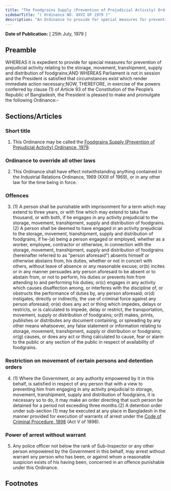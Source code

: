 ```yaml
---
title: "The Foodgrains Supply (Prevention of Prejudicial Activity) Ordinance, 1979"
sidebarTitle: "( Ordinance NO. XXVI OF 1979 )"
description: "An Ordinance to provide for special measures for prevention of prejudicial activity relating to the storage, movement, transhipment, supply and distribution of foodgrains."
---
```


**Date of Publication:** [ 25th July, 1979 ]

## Preamble

WHEREAS it is expedient to provide for special measures for prevention of prejudicial activity relating to the storage, movement, transhipment, supply and distribution of foodgrains;AND WHEREAS Parliament is not in session and the President is satisfied that circumstances exist which render immediate action necessary;NOW, THEREFORE, in exercise of the powers conferred by clause (1) of Article 93 of the Constitution of the People’s Republic of Bangladesh, the President is pleased to make and promulgate the following Ordinance:-

## Sections/Articles

### Short title

1. This Ordinance may be called the [Foodgrains Supply (Prevention of Prejudicial Activity) Ordinance, 1979](/act-594.html "Foodgrains Supply (Prevention of Prejudicial Activity) Ordinance, 1979").

### Ordinance to override all other laws

2. This Ordinance shall have effect notwithstanding anything contained in the Industrial Relations Ordinance, 1969 (XXIII of 1969), or in any other law for the time being in force.

### Offences

3. (1) A person shall be punishable with imprisonment for a term which may extend to three years, or with fine which may extend to taka five thousand, or with both, if he engages in any activity prejudicial to the storage, movement, transhipment, supply and distribution of foodgrains.(2) A person shall be deemed to have engaged in an activity prejudicial to the storage, movement, transhipment, supply and distribution of foodgrains, if he-(a) being a person engaged or employed, whether as a worker, employee, contractor or otherwise, in connection with the storage, movement, transhipment, supply and distribution of foodgrains (hereinafter referred to as “person aforesaid”) absents himself or otherwise abstains from, his duties, whether or not in concert with others, without leave of absence or any reasonable excuse; or(b) incites or in any manner persuades any person aforesaid to be absent or to abstain from, or not to perform, his duties or prevents him from attending to and performing his duties; or(c) engages in any activity which causes disaffection among, or interferes with the discipline of, or obstructs the performance of duties by, any person aforesaid; or(d) instigates, directly or indirectly, the use of criminal force against any person aforesaid; or(e) does any act or thing which impedes, delays or restricts, or is calculated to impede, delay or restrict, the transportation, movement, supply or distribution of foodgrains; or(f) makes, prints, publishes or distributes any document containing, or spreading by any other means whatsoever, any false statement or information relating to storage, movement, transhipment, supply or distribution or foodgrains; or(g) causes, or does any act or thing calculated to cause, fear or alarm to the public or any section of the public in respect of availability of foodgrains.

### Restriction on movement of certain persons and detention orders

4. (1) Where the Government, or any authority empowered by it in this behalf, is satisfied in respect of any person that with a view to preventing him from engaging in any activity prejudicial to storage, movement, transhipment, supply and distribution of foodgrains, it is necessary so to do, it may make an order directing that such person be detained for a period not exceeding three months.(2) A detention order under sub-section (1) may be executed at any place in Bangladesh in the manner provided for execution of warrants of arrest under the [Code of Criminal Procedure, 1898](/act-75.html "Code of Criminal Procedure, 1898") (Act V of 1898).

### Power of arrest without warrant

5. Any police officer not below the rank of Sub-Inspector or any other person empowered by the Government in this behalf, may arrest without warrant any person who has been, or against whom a reasonable suspicion exists of his having been, concerned in an offence punishable under this Ordinance.

## Footnotes
